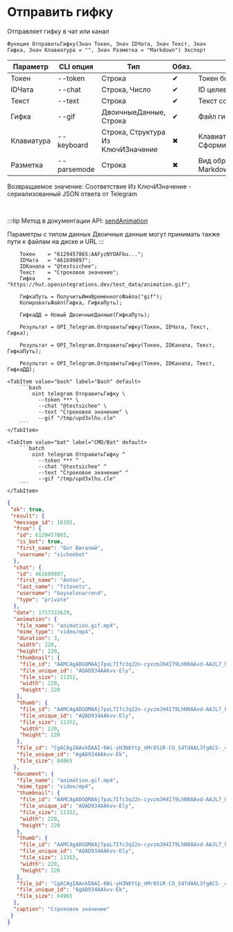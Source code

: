 ﻿---
sidebar_position: 6
description: Отправить гифку и другие функции для работы с Telegram в Открытом пакете интеграций - бесплатной open-source библиотеке интеграций для 1С:Предприятие 8, OneScript и CLI
keywords: [1C, 1С, 1С:Предприятие, 1С:Предприятие 8.3, API, Интеграция, Сервисы, Обмен, OneScript, CLI, Telegram]
---


# Отправить гифку
 Отправляет гифку в чат или канал



`Функция ОтправитьГифку(Знач Токен, Знач IDЧата, Знач Текст, Знач Гифка, Знач Клавиатура = "", Знач Разметка = "Markdown") Экспорт`

  | Параметр | CLI опция | Тип | Обяз. | Назначение |
  |-|-|-|-|-|
  | Токен | --token | Строка | &#x2714; | Токен бота |
  | IDЧата | --chat | Строка, Число | &#x2714; | ID целевого чата или IDЧата*IDТемы |
  | Текст | --text | Строка | &#x2714; | Текст сообщения |
  | Гифка | --gif | ДвоичныеДанные, Строка | &#x2714; | Файл гифки |
  | Клавиатура | --keyboard | Строка, Структура Из КлючИЗначение | &#x2716; | Клавиатура. См. СформироватьКлавиатуруПоМассивуКнопок |
  | Разметка | --parsemode | Строка | &#x2716; | Вид обработки текста (HTML, Markdown, MarkdownV2) |

  
  Возвращаемое значение:   Соответствие Из КлючИЗначение - сериализованный JSON ответа от Telegram

<br/>

:::tip
Метод в документации API: [sendAnimation](https://core.telegram.org/bots/api#sendanimation)

Параметры с типом данных Двоичные данные могут принимать также пути к файлам на диске и URL
:::
<br/>



```bsl title="Пример использования для 1С:Предприятие/OneScript"
    Токен    = "6129457865:AAFyzNYOAFbu...";
    IDЧата   = "461699897";
    IDКанала = "@testsichee";
    Текст    = "Строковое значение";
    Гифка    = "https://hut.openintegrations.dev/test_data/animation.gif";

    ГифкаПуть = ПолучитьИмяВременногоФайла("gif");
    КопироватьФайл(Гифка, ГифкаПуть);

    ГифкаДД = Новый ДвоичныеДанные(ГифкаПуть);

    Результат = OPI_Telegram.ОтправитьГифку(Токен, IDЧата, Текст, Гифка);

    Результат = OPI_Telegram.ОтправитьГифку(Токен, IDКанала, Текст, ГифкаПуть);

    Результат = OPI_Telegram.ОтправитьГифку(Токен, IDКанала, Текст, ГифкаДД);
```
    

 <Tabs>
  
    <TabItem value="bash" label="Bash" default>
        ```bash
            oint telegram ОтправитьГифку \
              --token *** \
              --chat "@testsichee" \
              --text "Строковое значение" \
              --gif "/tmp/upd3xlhu.cle"
        ```
    </TabItem>
  
    <TabItem value="bat" label="CMD/Bat" default>
        ```batch
            oint telegram ОтправитьГифку ^
              --token *** ^
              --chat "@testsichee" ^
              --text "Строковое значение" ^
              --gif "/tmp/upd3xlhu.cle"
        ```
    </TabItem>
</Tabs>


```json title="Результат"
{
 "ok": true,
 "result": {
  "message_id": 16105,
  "from": {
   "id": 6129457865,
   "is_bot": true,
   "first_name": "Бот Виталий",
   "username": "sicheebot"
  },
  "chat": {
   "id": 461699897,
   "first_name": "Anton",
   "last_name": "Titovets",
   "username": "bayselonarrend",
   "type": "private"
  },
  "date": 1757333629,
  "animation": {
   "file_name": "animation.gif.mp4",
   "mime_type": "video/mp4",
   "duration": 3,
   "width": 220,
   "height": 220,
   "thumbnail": {
    "file_id": "AAMCAgADGQMAAj7paL7Ifc3q22n-cyvzmJH4I79LhN0AAvd-AAJL7_hJAmU4QyJXoBIBAAdtAAM2BA",
    "file_unique_id": "AQAD934AAkvv-Ely",
    "file_size": 11352,
    "width": 220,
    "height": 220
   },
   "thumb": {
    "file_id": "AAMCAgADGQMAAj7paL7Ifc3q22n-cyvzmJH4I79LhN0AAvd-AAJL7_hJAmU4QyJXoBIBAAdtAAM2BA",
    "file_unique_id": "AQAD934AAkvv-Ely",
    "file_size": 11352,
    "width": 220,
    "height": 220
   },
   "file_id": "CgACAgIAAxkDAAI-6Wi-yH3N6ttp_nMr85iR-CO_S4TdAAL3fgACS-_4SQJlOEMiV6ASNgQ",
   "file_unique_id": "AgAD934AAkvv-Ek",
   "file_size": 84965
  },
  "document": {
   "file_name": "animation.gif.mp4",
   "mime_type": "video/mp4",
   "thumbnail": {
    "file_id": "AAMCAgADGQMAAj7paL7Ifc3q22n-cyvzmJH4I79LhN0AAvd-AAJL7_hJAmU4QyJXoBIBAAdtAAM2BA",
    "file_unique_id": "AQAD934AAkvv-Ely",
    "file_size": 11352,
    "width": 220,
    "height": 220
   },
   "thumb": {
    "file_id": "AAMCAgADGQMAAj7paL7Ifc3q22n-cyvzmJH4I79LhN0AAvd-AAJL7_hJAmU4QyJXoBIBAAdtAAM2BA",
    "file_unique_id": "AQAD934AAkvv-Ely",
    "file_size": 11352,
    "width": 220,
    "height": 220
   },
   "file_id": "CgACAgIAAxkDAAI-6Wi-yH3N6ttp_nMr85iR-CO_S4TdAAL3fgACS-_4SQJlOEMiV6ASNgQ",
   "file_unique_id": "AgAD934AAkvv-Ek",
   "file_size": 84965
  },
  "caption": "Строковое значение"
 }
}
```
